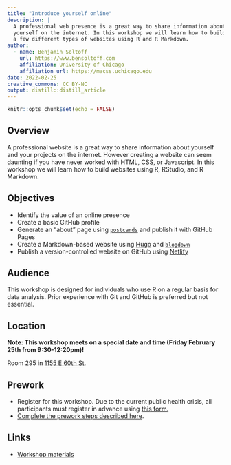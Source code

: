 ```yaml
---
title: "Introduce yourself online"
description: |
  A professional web presence is a great way to share information about
  yourself on the internet. In this workshop we will learn how to build
  a few different types of websites using R and R Markdown.
author:
  - name: Benjamin Soltoff
    url: https://www.bensoltoff.com
    affiliation: University of Chicago
    affiliation_url: https://macss.uchicago.edu
date: 2022-02-25
creative_commons: CC BY-NC
output: distill::distill_article
---
```


```r
knitr::opts_chunk$set(echo = FALSE)
```

## Overview

A professional website is a great way to share information about yourself and your projects on the internet. However creating a website can seem daunting if you have never worked with HTML, CSS, or Javascript. In this workshop we will learn how to build websites using R, RStudio, and R Markdown.

## Objectives

- Identify the value of an online presence
- Create a basic GitHub profile
- Generate an "about" page using [`postcards`](https://github.com/seankross/postcards) and publish it with GitHub Pages
- Create a Markdown-based website using [Hugo](https://gohugo.io/) and [`blogdown`](https://pkgs.rstudio.com/blogdown/)
- Publish a version-controlled website on GitHub using [Netlify](https://www.netlify.com/)

## Audience

This workshop is designed for individuals who use R on a regular basis for data analysis. Prior experience with Git and GitHub is preferred but not essential.

## Location

**Note: This workshop meets on a special date and time (Friday February 25th from 9:30-12:20pm)!**

Room 295 in [1155 E 60th St](https://goo.gl/maps/7n7wDsd9mjnfRBtR8).

## Prework

- Register for this workshop. Due to the current public health crisis, all participants must register in advance using [this form.](https://forms.gle/ZiScq3nNwpQutAbt8)
- [Complete the prework steps described here](https://css-iyo.netlify.app/collection/prework/).

## Links

- [Workshop materials](https://css-iyo.netlify.app/)
